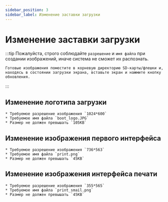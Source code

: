 ```yaml
---
sidebar_position: 3
sidebar_label: Изменение заставки загрузки
---
```



# Изменение заставки загрузки
:::tip
    Пожалуйста, строго соблюдайте `разрешение` и `имя файла` при создании изображений, иначе система не сможет их распознать.

    Готовые изображения поместите в корневую директорию SD-карты/флешки и, находясь в состоянии загрузки экрана, вставьте экран и нажмите кнопку обновления.
:::
## Изменение логотипа загрузки

    * Требуемое разрешение изображения `1024*600`
    * Требуемое имя файла `boot_logo.JPG`
    * Размер не должен превышать `105KB`



## Изменение изображения первого интерфейса

    * Требуемое разрешение изображения `736*563`
    * Требуемое имя файла `print.png`
    * Размер не должен превышать `45KB`



## Изменение изображения интерфейса печати

    * Требуемое разрешение изображения `355*565`
    * Требуемое имя файла `print_smail.png`
    * Размер не должен превышать `45KB`
